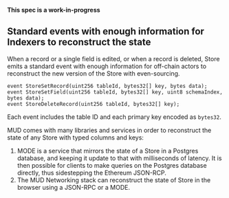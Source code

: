 **This spec is a work-in-progress**

## Standard events with enough information for Indexers to reconstruct the state

When a record or a single field is edited, or when a record is deleted, Store emits a standard event with enough information for off-chain actors to reconstruct the new version of the Store with even-sourcing.

```solidity
event StoreSetRecord(uint256 tableId, bytes32[] key, bytes data);
event StoreSetField(uint256 tableId, bytes32[] key, uint8 schemaIndex, bytes data);
event StoreDeleteRecord(uint256 tableId, bytes32[] key);
```

Each event includes the table ID and each primary key encoded as `bytes32`.

MUD comes with many libraries and services in order to reconstruct the state of any Store with typed columns and keys:

1. MODE is a service that mirrors the state of a Store in a Postgres database, and keeping it update to that with milliseconds of latency. It is then possible for clients to make queries on the Postgres database directly, thus sidestepping the Ethereum JSON-RCP.
2. The MUD Networking stack can reconstruct the state of Store in the browser using a JSON-RPC or a MODE.
